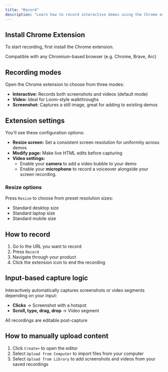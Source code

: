```yaml
---
title: "Record"
description: "Learn how to record interactive demos using the Chrome extension"
---
```


## Install Chrome Extension

To start recording, first install the Chrome extension.

<Info>
  Compatible with any Chromium-based browser (e.g. Chrome, Brave, Arc)
</Info>

## Recording modes

Open the Chrome extension to choose from three modes:

- **Interactive:** Records both screenshots and videos (default mode)
- **Video:** Ideal for Loom-style walkthroughs
- **Screenshot:** Captures a still image, great for adding to existing demos

## Extension settings

You'll see these configuration options:

- **Resize screen:** Set a consistent screen resolution for uniformity across demos
- **Modify page:** Make live HTML edits before capturing
- **Video settings:**
  - Enable your **camera** to add a video bubble to your demo
  - Enable your **microphone** to record a voiceover alongside your screen recording.

### Resize options

Press `Resize` to choose from preset resolution sizes:

- Standard desktop size
- Standard laptop size
- Standard mobile size

## How to record

1. Go to the URL you want to record
2. Press `Record`
3. Navigate through your product
4. Click the extension icon to end the recording

## Input-based capture logic

Interactively automatically captures screenshots or video segments depending on your input:

- **Clicks** → Screenshot with a hotspot
- **Scroll, type, drag, drop** → Video segment

<Info>
  All recordings are editable post-capture
</Info>

## How to manually upload content

1. Click `Create+` to open the editor
2. Select `Upload from Computer` to import files from your computer
3. Select `Upload from Library` to add screenshots and videos from your saved recordings